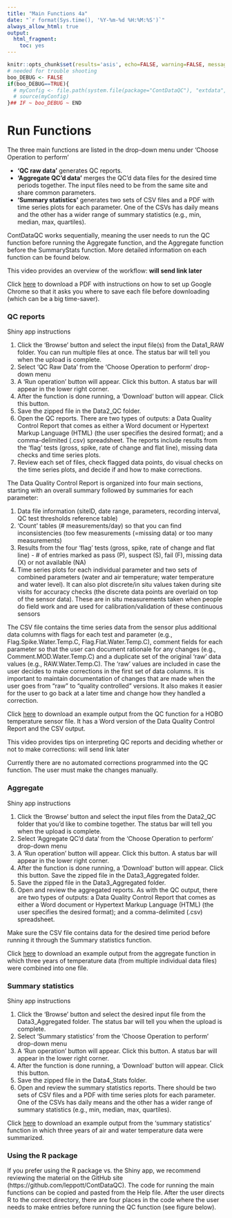 ```yaml
---
title: "Main Functions 4a"
date: "`r format(Sys.time(), '%Y-%m-%d %H:%M:%S')`"
always_allow_html: true
output:
  html_fragment:
    toc: yes
---
```


```r
knitr::opts_chunk$set(results='asis', echo=FALSE, warning=FALSE, message = FALSE)
# needed for trouble shooting
boo_DEBUG <- FALSE
if(boo_DEBUG==TRUE){
  # myConfig <- file.path(system.file(package="ContDataQC"), "extdata", "config.ORIG.R")
  # source(myConfig)
}## IF ~ boo_DEBUG ~ END
```

# Run Functions

The three main functions are listed in the drop-down menu under ‘Choose Operation to perform’

* **‘QC raw data’** generates QC reports.
* **‘Aggregate QC’d data’** merges the QC'd data files for the desired time periods together. The input files need to be from the same site and share common parameters.
* **‘Summary statistics’** generates two sets of CSV files and a PDF with time series plots for each parameter. One of the CSVs has daily means and the other has a wider range of summary statistics (e.g., min, median, max, quartiles).

ContDataQC works sequentially, meaning the user needs to run the QC function before running the Aggregate function, and the Aggregate function before the SummaryStats function. More detailed information on each function can be found below. 

This video provides an overview of the workflow: **will send link later**

Click [here](https://github.com/leppott/ContDataQC/tree/dev_shinymods/Documents/Run_Functions_Files) to download a PDF with instructions on how to set up Google Chrome so that it asks you where to save each file before downloading (which can be a big time-saver).

### QC reports
Shiny app instructions

1. Click the ‘Browse’ button and select the input file(s) from the Data1_RAW folder. You can run multiple files at once. The status bar will tell you when the upload is complete. 
2. Select ‘QC Raw Data’ from the ‘Choose Operation to perform’ drop-down menu
3. A ‘Run operation’ button will appear. Click this button. A status bar will appear in the lower right corner.
4. After the function is done running, a ‘Download’ button will appear. Click this button.
5. Save the zipped file in the Data2_QC folder.
6. Open the QC reports. There are two types of outputs: a Data Quality Control Report that comes as either a Word document or Hypertext Markup Language (HTML) (the user specifies the desired format); and a comma-delimited (.csv) spreadsheet. The reports include results from the ‘flag’ tests (gross, spike, rate of change and flat line), missing data checks and time series plots.
7. Review each set of files, check flagged data points, do visual checks on the time series plots, and decide if and how to make corrections.

The Data Quality Control Report is organized into four main sections, starting with an overall summary followed by summaries for each parameter:

1. Data file information (siteID, date range, parameters, recording interval, QC test thresholds reference table)
2. ‘Count’ tables (# measurements/day) so that you can find inconsistencies (too few measurements (=missing data) or too many measurements)
3. Results from the four ‘flag’ tests (gross, spike, rate of change and flat line) - # of entries marked as pass (P), suspect (S), fail (F), missing data (X) or not available (NA)
4. Time series plots for each individual parameter and two sets of combined parameters (water and air temperature; water temperature and water level). It can also plot discrete/in situ values taken during site visits for accuracy checks (the discrete data points are overlaid on top of the sensor data). These are in situ measurements taken when people do field work and are used for calibration/validation of these continuous sensors

The CSV file contains the time series data from the sensor plus additional data columns with flags for each test and parameter (e.g., Flag.Spike.Water.Temp.C, Flag.Flat.Water.Temp.C), comment fields for each parameter so that the user can document rationale for any changes (e.g., Comment.MOD.Water.Temp.C) and a duplicate set of the original ‘raw’ data values (e.g., RAW.Water.Temp.C). The ‘raw’ values are included in case the user decides to make corrections in the first set of data columns. It is important to maintain documentation of changes that are made when the user goes from “raw” to “quality controlled” versions. It also makes it easier for the user to go back at a later time and change how they handled a correction.

Click [here](https://github.com/leppott/ContDataQC/tree/dev_shinymods/Documents/Run_Functions_Files) to download an example output from the QC function for a HOBO temperature sensor file. It has a Word version of the Data Quality Control Report and the CSV output.

This video provides tips on interpreting QC reports and deciding whether or not to make corrections: will send link later

Currently there are no automated corrections programmed into the QC function. The user must make the changes manually.

### Aggregate
Shiny app instructions

1. Click the ‘Browse’ button and select the input files from the Data2_QC folder that you’d like to combine together. The status bar will tell you when the upload is complete. 
2. Select ‘Aggregate QC’d data’ from the ‘Choose Operation to perform’ drop-down menu
3. A ‘Run operation’ button will appear. Click this button. A status bar will appear in the lower right corner.
4. After the function is done running, a ‘Download’ button will appear. Click this button.
Save the zipped file in the Data3_Aggregated folder.
5. Save the zipped file in the Data3_Aggregated folder.
6. Open and review the aggregated reports. As with the QC output, there are two types of outputs: a Data Quality Control Report that comes as either a Word document or Hypertext Markup Language (HTML) (the user specifies the desired format); and a comma-delimited (.csv) spreadsheet. 

Make sure the CSV file contains data for the desired time period before running it through the Summary statistics function.

Click [here](https://github.com/leppott/ContDataQC/tree/dev_shinymods/Documents/Run_Functions_Files) to download an example output from the aggregate function in which three years of temperature data (from multiple individual data files) were combined into one file.

### Summary statistics
Shiny app instructions

1. Click the ‘Browse’ button and select the desired input file from the Data3_Aggregated folder. The status bar will tell you when the upload is complete. 
2. Select ‘Summary statistics’ from the ‘Choose Operation to perform’ drop-down menu
3. A ‘Run operation’ button will appear. Click this button. A status bar will appear in the lower right corner. 
4. After the function is done running, a ‘Download’ button will appear. Click this button.
5. Save the zipped file in the Data4_Stats folder.
6. Open and review the summary statistics reports. There should be two sets of CSV files and a PDF with time series plots for each parameter. One of the CSVs has daily means and the other has a wider range of summary statistics (e.g., min, median, max, quartiles).

Click [here](https://github.com/leppott/ContDataQC/tree/dev_shinymods/Documents/Run_Functions_Files) to download an example output from the ‘summary statistics’ function in which three years of air and water temperature data were summarized.

### Using the R package
If you prefer using the R package vs. the Shiny app, we recommend reviewing the material on the GitHub site (https://github.com/leppott/ContDataQC). The code for running the main functions can be copied and pasted from the Help file. After the user directs R to the correct directory, there are four places in the code where the user needs to make entries before running the QC function (see figure below).
